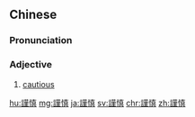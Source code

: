 {{also|谨慎}}
==Chinese==
{{zh-forms|s=谨慎}}

===Pronunciation===
{{zh-pron
|m=jǐnshèn
|c=gan2 san6
|mn=kín-sīn
|cat=a
}}

===Adjective===
{{zh-adj}}

# [[cautious]]

[[hu:謹慎]]
[[mg:謹慎]]
[[ja:謹慎]]
[[sv:謹慎]]
[[chr:謹慎]]
[[zh:謹慎]]